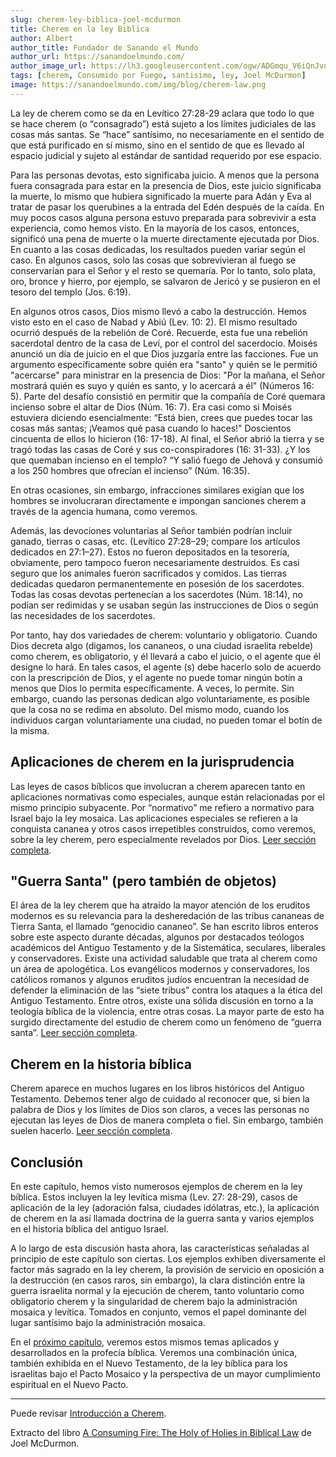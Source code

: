 ```yaml
---
slug: cherem-ley-biblica-joel-mcdurmon
title: Cherem en la ley Biblica
author: Albert
author_title: Fundador de Sanando el Mundo
author_url: https://sanandoelmundo.com/
author_image_url: https://lh3.googleusercontent.com/ogw/ADGmqu_V6iQnJvuIOUFQJ8ebZQW6vvBd8lk0fipmF92Z
tags: [cherem, Consumido por Fuego, santisimo, ley, Joel McDurmon]
image: https://sanandoelmundo.com/img/blog/cherem-law.png
---
```



<Redirect to="/articles/cherem-en-la-ley-biblica" />



La ley de cherem como se da en Levítico 27:28-29 aclara que todo lo que se hace cherem (o “consagrado”) está sujeto a los límites judiciales de las cosas más santas. Se “hace” santísimo, no necesariamente en el sentido de que está purificado en sí mismo, sino en el sentido de que es llevado al espacio judicial y sujeto al estándar de santidad requerido por ese espacio.

<!--truncate-->

Para las personas devotas, esto significaba juicio. A menos que la persona fuera consagrada para estar en la presencia de Dios, este juicio significaba la muerte, lo mismo que hubiera significado la muerte para Adán y Eva al tratar de pasar los querubines a la entrada del Edén después de la caída. En muy pocos casos alguna persona estuvo preparada para sobrevivir a esta experiencia, como hemos visto. En la mayoría de los casos, entonces, significó una pena de muerte o la muerte directamente ejecutada por Dios. En cuanto a las cosas dedicadas, los resultados pueden variar según el caso. En algunos casos, solo las cosas que sobrevivieran al fuego se conservarían para el Señor y el resto se quemaría. Por lo tanto, solo plata, oro, bronce y hierro, por ejemplo, se salvaron de Jericó y se pusieron en el tesoro del templo (Jos. 6:19).

En algunos otros casos, Dios mismo llevó a cabo la destrucción. Hemos visto esto en el caso de Nabad y Abiú (Lev. 10: 2). El mismo resultado ocurrió después de la rebelión de Coré. Recuerde, esta fue una rebelión sacerdotal dentro de la casa de Leví, por el control del sacerdocio. Moisés anunció un día de juicio en el que Dios juzgaría entre las facciones. Fue un argumento específicamente sobre quién era "santo" y quién se le permitió "acercarse" para ministrar en la presencia de Dios: "Por la mañana, el Señor mostrará quién es suyo y quién es santo, y lo acercará a él" (Números 16: 5). Parte del desafío consistió en permitir que la compañía de Coré quemara incienso sobre el altar de Dios (Núm. 16: 7). Era casi como si Moisés estuviera diciendo esencialmente: “Está bien, crees que puedes tocar las cosas más santas; ¡Veamos qué pasa cuando lo haces!" Doscientos cincuenta de ellos lo hicieron (16: 17-18). Al final, el Señor abrió la tierra y se tragó todas las casas de Coré y sus co-conspiradores (16: 31-33). ¿Y los que quemaban incienso en el templo? “Y salió fuego de Jehová y consumió a los 250 hombres que ofrecían el incienso” (Núm. 16:35).

En otras ocasiones, sin embargo, infracciones similares exigían que los hombres se involucraran directamente e impongan sanciones cherem a través de la agencia humana, como veremos.

Además, las devociones voluntarias al Señor también podrían incluir ganado, tierras o casas, etc. (Levítico 27:28–29; compare los artículos dedicados en 27:1–27). Estos no fueron depositados en la tesorería, obviamente, pero tampoco fueron necesariamente destruidos. Es casi seguro que los animales fueron sacrificados y comidos. Las tierras dedicadas quedaron permanentemente en posesión de los sacerdotes. Todas las cosas devotas pertenecían a los sacerdotes (Núm. 18:14), no podían ser redimidas y se usaban según las instrucciones de Dios o según las necesidades de los sacerdotes.

Por tanto, hay dos variedades de cherem: voluntario y obligatorio. Cuando Dios decreta algo (digamos, los cananeos, o una ciudad israelita rebelde) como cherem, es obligatorio, y él llevará a cabo el juicio, o el agente que él designe lo hará. En tales casos, el agente (s) debe hacerlo solo de acuerdo con la prescripción de Dios, y el agente no puede tomar ningún botín a menos que Dios lo permita específicamente. A veces, lo permite. Sin embargo, cuando las personas dedican algo voluntariamente, es posible que la cosa no se redima en absoluto. Del mismo modo, cuando los individuos cargan voluntariamente una ciudad, no pueden tomar el botín de la misma.

## Aplicaciones de cherem en la jurisprudencia

Las leyes de casos bíblicos que involucran a cherem aparecen tanto en aplicaciones normativas como especiales, aunque están relacionadas por el mismo principio subyacente. Por “normativo” me refiero a normativo para Israel bajo la ley mosaica. Las aplicaciones especiales se refieren a la conquista cananea y otros casos irrepetibles construidos, como veremos, sobre la ley cherem, pero especialmente revelados por Dios. [Leer sección completa](/blog/cherem-ley-aplicaciones-jurisprudencia-joel-mcdurmon).

## "Guerra Santa" (pero también de objetos)

El área de la ley cherem que ha atraído la mayor atención de los eruditos modernos es su relevancia para la desheredación de las tribus cananeas de Tierra Santa, el llamado “genocidio cananeo”. Se han escrito libros enteros sobre este aspecto durante décadas, algunos por destacados teólogos académicos del Antiguo Testamento y de la Sistemática, seculares, liberales y conservadores. Existe una actividad saludable que trata al cherem como un área de apologética. Los evangélicos modernos y conservadores, los católicos romanos y algunos eruditos judíos encuentran la necesidad de defender la eliminación de las “siete tribus” contra los ataques a la ética del Antiguo Testamento. Entre otros, existe una sólida discusión en torno a la teología bíblica de la violencia, entre otras cosas. La mayor parte de esto ha surgido directamente del estudio de cherem como un fenómeno de “guerra santa”. [Leer sección completa](/blog/cherem-ley-guerra-santa-tambien-objetos-joel-mcdurmon).

## Cherem en la historia bíblica

Cherem aparece en muchos lugares en los libros históricos del Antiguo Testamento. Debemos tener algo de cuidado al reconocer que, si bien la palabra de Dios y los límites de Dios son claros, a veces las personas no ejecutan las leyes de Dios de manera completa o fiel. Sin embargo, también suelen hacerlo.  [Leer sección completa](/blog/cherem-ley-historia-biblica-joel-mcdurmon).

## Conclusión

En este capítulo, hemos visto numerosos ejemplos de cherem en la ley bíblica. Estos incluyen la ley levítica misma (Lev. 27: 28-29), casos de aplicación de la ley (adoración falsa, ciudades idólatras, etc.), la aplicación de cherem en la así llamada doctrina de la guerra santa y varios ejemplos en el historia bíblica del antiguo Israel.

A lo largo de esta discusión hasta ahora, las características señaladas al principio de este capítulo son ciertas. Los ejemplos exhiben diversamente el factor más sagrado en la ley cherem, la provisión de servicio en oposición a la destrucción (en casos raros, sin embargo), la clara distinción entre la guerra israelita normal y la ejecución de cherem, tanto voluntario como obligatorio cherem y la singularidad de cherem bajo la administración mosaica y levítica. Tomados en conjunto, vemos el papel dominante del lugar santísimo bajo la administración mosaica.

En el [próximo capítulo](/blog/cherem-profecia-biblica-joel-mcdurmon), veremos estos mismos temas aplicados y desarrollados en la profecía bíblica. Veremos una combinación única, también exhibida en el Nuevo Testamento, de la ley bíblica para los israelitas bajo el Pacto Mosaico y la perspectiva de un mayor cumplimiento espiritual en el Nuevo Pacto.

------

Puede revisar [Introducción a Cherem](/blog/introduccion-cherem).

<ConsumidoPorFuego />

<div className="alert alert--secondary" role="info">
  Extracto del libro <a href="https://www.amazon.com/Consuming-Fire-Holy-Holies-Biblical/dp/1078311242">A Consuming Fire: The Holy of Holies in Biblical Law</a> de Joel McDurmon.
</div>